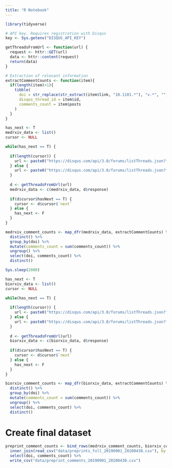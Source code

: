 ```yaml
---
title: "R Notebook"
---
```



```r

library(tidyverse)

```

```r

# API key. Requires registration with Disqus
key <- Sys.getenv("DISQUS_API_KEY")

getThreadsFromUrl <- function(url) {
  request <- httr::GET(url)
  data <- httr::content(request)
  return(data)
}

# Extraction of relevant information
extractCommentCounts <- function(item){
  if(length(item)>1){
    tibble(
      doi = str_replace(str_extract(item$link, "10.1101.*"), "v.*", ""),
      disqus_thread_id = item$id,
      comments_count = item$posts
    )
  }
}

```

```r

has_next <- T
medrxiv_data <- list()
cursor <- NULL

while(has_next == T) {
  
  if(length(cursor)) {
    url <- paste0("https://disqus.com/api/3.0/forums/listThreads.json?forum=medrxiv&limit=100&api_key=", key, "&cursor=", cursor)
  } else {
    url <- paste0("https://disqus.com/api/3.0/forums/listThreads.json?forum=medrxiv&limit=100&api_key=", key)
  }
  
  d <- getThreadsFromUrl(url)
  medrxiv_data <- c(medrxiv_data, d$response)
  
  if(d$cursor$hasNext == T) {
    cursor <- d$cursor$`next`
  } else {
    has_next <- F
  }
}

medrxiv_comment_counts <- map_dfr(medrxiv_data, extractCommentCounts) %>%
  distinct() %>%
  group_by(doi) %>%
  mutate(comments_count = sum(comments_count)) %>%
  ungroup() %>%
  select(doi, comments_count) %>%
  distinct()

```

```r

Sys.sleep(2000)

has_next <- T
biorxiv_data <- list()
cursor <- NULL

while(has_next == T) {
  
  if(length(cursor)) {
    url <- paste0("https://disqus.com/api/3.0/forums/listThreads.json?forum=biorxivstage&limit=100&api_key=", key, "&cursor=", cursor)
  } else {
    url <- paste0("https://disqus.com/api/3.0/forums/listThreads.json?forum=biorxivstage&limit=100&api_key=", key)
  }
  
  d <- getThreadsFromUrl(url)
  biorxiv_data <- c(biorxiv_data, d$response)
  
  if(d$cursor$hasNext == T) {
    cursor <- d$cursor$`next`
  } else {
    has_next <- F
  }
}

biorxiv_comment_counts <- map_dfr(biorxiv_data, extractCommentCounts) %>%
  distinct() %>%
  group_by(doi) %>%
  mutate(comments_count = sum(comments_count)) %>%
  ungroup() %>%
  select(doi, comments_count) %>%
  distinct()

```

# Create final dataset

```r

preprint_comment_counts <- bind_rows(medrxiv_comment_counts, biorxiv_comment_counts) %>%
  inner_join(read_csv("data/preprints_full_20190901_20200430.csv"), by = "doi") %>%
  select(doi, comments_count) %>%
  write_csv("data/preprint_comments_20190901_20200430.csv")

```


